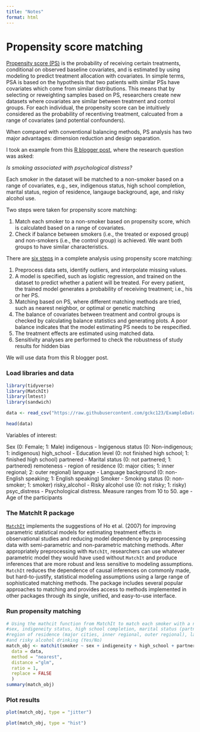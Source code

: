 ```yaml
---
title: "Notes"
format: html
---
```


# Propensity score matching 

[Propensity score (PS)](https://www.ncbi.nlm.nih.gov/pmc/articles/PMC8246231/) is the probability of receiving certain treatments, conditional on observed baseline covariates, and is estimated by using modeling to predict treatment allocation with covariates.  In simple terms, PSA is based on the hypothesis that two patients with similar PSs have covariates which come from similar distributions. This means that by selecting or reweighting samples based on PS, researchers create new datasets where covariates are similar between treatment and control groups. For each individual, the propensity score can be intuitively considered as the probability of recentiving treatment, calcuated from a range of covariates (and potential confounders).

When compared with conventional balancing methods, PS analysis has two major advantages: dimension reduction and design separation. 

I took an example from this [R blogger post](https://www.r-bloggers.com/2022/04/propensity-score-matching/), where the research question was asked: 

*Is smoking associated with psychological distress?*

Each smoker in the dataset will be matched to a non-smoker based on a range of covariates, e.g., sex, indigenous status, high school completion, marital status, region of residence, langauge background, age, and risky alcohol use.

Two steps were taken for propensity score matching: 

1. Match each smoker to a non-smoker based on propensity score, which is calculated based on a range of covariates. 
2. Check if balance between smokers (i.e., the treated or exposed group) and non-smokers (i.e., the control group) is achieved. We want both groups to have similar characteristics. 

::: {.callout-note collapse="true"}
There are [six steps](https://www.ncbi.nlm.nih.gov/pmc/articles/PMC8246231/) in a complete analysis using propensity score matching: 

1. Preprocess data sets, identify outliers, and interpolate missing values.
2. A model is specified, such as logistic regression, and trained on the dataset to predict whether a patient will be treated.  For every patient, the trained model generates a probability of receiving treatment; i.e., his or her PS.
3. Matching based on PS, where different matching methods are tried, such as nearest neighbor, or optimal or genetic matching
4. The balance of covariates between treatment and control groups is checked by calculating balance statistics and generating plots. A poor balance indicates that the model estimating PS needs to be respecified.
5. The treatment effects are estimated using matched data.
6. Sensitivity analyses are performed to check the robustness of study results for hidden bias
:::


We will use data from this R blogger post. 

### Load libraries and data
```r
library(tidyverse)
library(MatchIt)
library(lmtest)
library(sandwich)

data <- read_csv("https://raw.githubusercontent.com/gckc123/ExampleData/main/smoking_psyc_distress.csv")

head(data)
```


Variables of interest: 

Sex (0: Female; 1: Male)
indigenous - Ingigenous status (0: Non-indigenous; 1: indigenous)
high_school - Education level (0: not finished high school; 1: finished high school)
partnered - Marital status (0: not partnered; 1: partnered)
remoteness - region of residence (0: major cities; 1: inner regional; 2: outer regional)
language - Language background (0: non-English speaking; 1: English speaking)
Smoker - Smoking status (0: non-smoker; 1: smoker)
risky_alcohol - Risky alcohol use (0: not risky; 1: risky)
psyc_distress - Psychological distress. Measure ranges from 10 to 50.
age - Age of the participants

### The MatchIt R package
[`MatchIt`](https://cran.r-project.org/web/packages/MatchIt/vignettes/MatchIt.html) implements the suggestions of Ho et al. (2007) for improving parametric statistical models for estimating treatment effects in observational studies and reducing model dependence by preprocessing data with semi-parametric and non-parametric matching methods. After appropriately preprocessing with `MatchIt`, researchers can use whatever parametric model they would have used without `MatchIt` and produce inferences that are more robust and less sensitive to modeling assumptions. `MatchIt` reduces the dependence of causal inferences on commonly made, but hard-to-justify, statistical modeling assumptions using a large range of sophisticated matching methods. The package includes several popular approaches to matching and provides access to methods implemented in other packages through its single, unified, and easy-to-use interface.

### Run propensity matching
```r
# Using the mathcit function from MatchIt to match each smoker with a non-smoker (1 to 1 matching) based on
#sex, indigeneity status, high school completion, marital status (partnered or not),
#region of residence (major cities, inner regional, outer regional), language background (English speaking Yes/No) 
#and risky alcohol drinking (Yes/No)
match_obj <- matchit(smoker ~ sex + indigeneity + high_school + partnered + remoteness + language + risky_alcohol + age,
  data = data, 
  method = "nearest", 
  distance ="glm",
  ratio = 1,
  replace = FALSE
  )
summary(match_obj)
```

### Plot results 
```r
plot(match_obj, type = "jitter")

plot(match_obj, type = "hist")
```